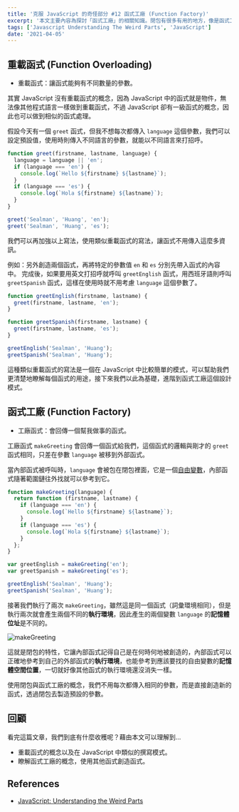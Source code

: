 ```yaml
---
title: '克服 JavaScript 的奇怪部分 #12 函式工廠 (Function Factory)'
excerpt: '本文主要內容為探討「函式工廠」的相關知識。閉包有很多有用的地方，像是函式工廠就是用閉包建立的模式，文章內容也會包含重載函式、一級函式、執行環境等概念。'
tags: ['Javascript Understanding The Weird Parts', 'JavaScript']
date: '2021-04-05'
---
```


## 重載函式 (Function Overloading)

- 重載函式：讓函式能夠有不同數量的參數。

其實 JavaScript 沒有重載函式的概念，因為 JavaScript 中的函式就是物件，無法像其他程式語言一樣做到重載函式，不過 JavaScript 卻有一級函式的概念，因此也可以做到相似的函式處理。

假設今天有一個 `greet` 函式，但我不想每次都傳入 `language` 這個參數，我們可以設定預設值，使用時則傳入不同語言的參數，就能以不同語言來打招呼。

```javascript
function greet(firstname, lastname, language) {
  language = language || 'en';
  if (language === 'en') {
    console.log(`Hello ${firstname} ${lastname}`);
  }
  if (language === 'es') {
    console.log(`Hola ${firstname} ${lastname}`);
  }
}

greet('Sealman', 'Huang', 'en');
greet('Sealman', 'Huang', 'es');
```

我們可以再加強以上寫法，使用類似重載函式的寫法，讓函式不用傳入這麼多資訊。

例如：另外創造兩個函式，再將特定的參數值 `en` 和 `es` 分別先帶入函式的內容中。
完成後，如果要用英文打招呼就呼叫 `greetEnglish` 函式，用西班牙語則呼叫 `greetSpanish` 函式，這樣在使用時就不用考慮 `language` 這個參數了。

```javascript
function greetEnglish(firstname, lastname) {
  greet(firstname, lastname, 'en');
}

function greetSpanish(firstname, lastname) {
  greet(firstname, lastname, 'es');
}

greetEnglish('Sealman', 'Huang');
greetSpanish('Sealman', 'Huang');
```

這種類似重載函式的寫法是一個在 JavaScript 中比較簡單的模式，可以幫助我們更清楚地瞭解每個函式的用途，接下來我們以此為基礎，進階到函式工廠這個設計模式。

## 函式工廠 (Function Factory)

- 工廠函式：會回傳一個幫我做事的函式。

工廠函式 `makeGreeting` 會回傳一個函式給我們，這個函式的邏輯與剛才的 `greet` 函式相同，只差在參數 `language` 被移到外部函式。

當內部函式被呼叫時，`language` 會被包在閉包裡面，它是一個[自由變數](https://sealman234.github.io/2021-04-01-javascript-closure/)，內部函式隨著範圍鏈往外找就可以參考到它。

```javascript
function makeGreeting(language) {
  return function (firstname, lastname) {
    if (language === 'en') {
      console.log(`Hello ${firstname} ${lastname}`);
    }
    if (language === 'es') {
      console.log(`Hola ${firstname} ${lastname}`);
    }
  };
}

var greetEnglish = makeGreeting('en');
var greetSpanish = makeGreeting('es');

greetEnglish('Sealman', 'Huang');
greetSpanish('Sealman', 'Huang');
```

接著我們執行了兩次 `makeGreeting`，雖然這是同一個函式（詞彙環境相同），但是執行兩次就會產生兩個不同的**執行環境**，因此產生的兩個變數 `language` 的**記憶體位址**是不同的。

![makeGreeting](https://i.imgur.com/gTmXsPS.png)

這就是閉包的特性，它讓內部函式記得自己是在何時何地被創造的，內部函式可以正確地參考到自己的外部函式的**執行環境**，也能參考到應該要找的自由變數的**記憶體空間位置**，一切就好像其他函式的執行環境還沒消失一樣。

使用閉包與函式工廠的概念，我們不用每次都傳入相同的參數，而是直接創造新的函式，透過閉包去製造預設的參數。

## 回顧

看完這篇文章，我們到底有什麼收穫呢？藉由本文可以理解到…

- 重載函式的概念以及在 JavaScript 中類似的撰寫模式。
- 瞭解函式工廠的概念，使用其他函式創造函式。

## References

- [JavaScript: Understanding the Weird Parts](https://www.udemy.com/course/understand-javascript/)
